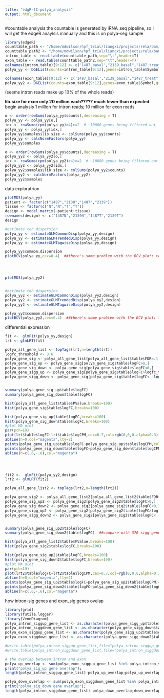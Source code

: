 ```yaml
---
title: "edgR-fC-polya_analysis"
output: html_document
---
```

#countable analysis
the countable is generated by iRNA_seq pipeline, so I will get the edgeR anaylsis manually
and this is on polya-seg sample

```r
library(edgeR)
counttable_path <- "/home/mdwilson/hpf_trial/liangxi/projects/rela/bam/rna_seq/iRNA_seq_results/polya_basal_treatment_intron_counttable.txt"
counttable_path2 <- "/home/mdwilson/hpf_trial/liangxi/projects/rela/bam/rna_seq/iRNA_seq_results/polya_basal_treatment_exon_counttable.txt"
intron_table <- read.table(counttable_path,sep="\t",header=T)
exon_table <- read.table(counttable_path2,sep="\t",header=T)
colnames(intron_table)[9:12] <- c('1487_basal',"2139_basal","1487_treat","2139_treat")
polya_yy <- DGEList(counts=intron_table[9:12],genes=intron_table$Symbol,group=factor(c("N","N","T","T")))

colnames(exon_table)[9:12] <- c('1487_basal',"2139_basal","1487_treat","2139_treat")
polya_yy2 <- DGEList(counts=exon_table[9:12],genes=exon_table$Symbol,group=factor(c("N","N","T","T")))
```
(seems intron reads make up 10% of the whole reads)

**lib.size for exon only 20 million each????? much fewer than expected**
begin analysis
1 million for intron reads; 10 million for exon reads
```r
o <- order(rowSums(polya_yy$counts),decreasing = T)
polya_yy <- polya_yy[o,]
idx <- rowSums(cpm(polya_yy)>4)>=2  # ~10000 genes being filtered out
polya_yy <- polya_yy[idx,]
polya_yy$samples$lib.size <- colSums(polya_yy$counts)
polya_yy <- calcNormFactors(polya_yy)
polya_yy$samples

o <- order(rowSums(polya_yy$counts),decreasing = T)
polya_yy2 <- polya_yy2[o,]
idx <- rowSums(cpm(polya_yy2)>4)>=2  # ~10000 genes being filtered out
polya_yy2 <- polya_yy2[idx,]
polya_yy2$samples$lib.size <- colSums(polya_yy2$counts)
polya_yy2 <- calcNormFactors(polya_yy2)
polya_yy2$samples
```
data exploratrion

```r
plotMDS(polya_yy)
patient <- factor(c("1487","2139","1487","2139"))
tissue <- factor(c("N","N","T","T"))
design <- model.matrix(~patient+tissue)
rownames(design) <- c("1487N","2139N","1487T","2139T")
design

#estimate teh dispersion
polya_yy <- estimateGLMCommonDisp(polya_yy,design)
polya_yy <- estimateGLMTrendedDisp(polya_yy,design)
polya_yy <- estimateGLMTagwiseDisp(polya_yy,design)

polya_yy$common.dispersion
plotBCV(polya_yy,cex=0.4)  ##there's some problem with the BCV plot; too few dots....




plotMDS(polya_yy2)


#estimate teh dispersino
polya_yy2 <- estimateGLMCommonDisp(polya_yy2,design)
polya_yy2 <- estimateGLMTrendedDisp(polya_yy2,design)
polya_yy2 <- estimateGLMTagwiseDisp(polya_yy2,design)

polya_yy2$common.dispersion
plotBCV(polya_yy2,cex=0.4)  ##there's some problem with the BCV plot; too few dots....

```

differential expression
```r
fit <-  glmFit(polya_yy,design)
lrt <- glmLRT(fit)

polya_all_gene_list <- topTags(lrt,n=length(lrt))
logfc_threshold <- 0.6
polya_gene_sig <- polya_all_gene_list[polya_all_gene_list$table$FDR<.1,]
polya_gene_sig_up <- polya_gene_sig[polya_gene_sig$table$logFC>0,]
polya_gene_sig_down <- polya_gene_sig[polya_gene_sig$table$logFC<0,]
polya_gene_sigg_up <- polya_gene_sig[polya_gene_sig$table$logFC>logfc_threshold,]  ###332 siggup genes
polya_gene_sigg_down <- polya_gene_sig[polya_gene_sig$table$logFC< -logfc_threshold,] ###142 siggdown genes


summary(polya_gene_sig_up$table$logFC)
summary(polya_gene_sig_down$table$logFC)

hist(polya_all_gene_list$table$PValue,breaks=100)
hist(polya_gene_sig$table$logFC,breaks=100)

hist(polya_gene_sig_up$table$logFC,breaks=100)
hist(polya_gene_sig_down$table$logFC,breaks=100)
#plot MA plot
par(pch=19)
plot(lrt$table$logFC~lrt$table$logCPM,cex=0.7,col=rgb(0,0,0,alpha=0.3))
abline(h=0,col="magenta",lty=2)
points(polya_gene_sig_up$table$logFC~polya_gene_sig_up$table$logCPM,col=rgb(0.7,0,0,alpha=0.3),cex=0.7)
points(polya_gene_sig_down$table$logFC~polya_gene_sig_down$table$logCPM,col=rgb(0,0,0.7,alpha=0.3),cex=0.7)
abline(h=c(.6,-.6),col="magenta")




fit2 <-  glmFit(polya_yy2,design)
lrt2 <- glmLRT(fit2)

polya_all_gene_list2 <- topTags(lrt2,n=length(lrt2))

polya_gene_sig2 <- polya_all_gene_list2[polya_all_gene_list2$table$FDR<.1,]
polya_gene_sig_up2 <- polya_gene_sig2[polya_gene_sig2$table$logFC>0,]
polya_gene_sig_down2 <- polya_gene_sig2[polya_gene_sig2$table$logFC<0,]
polya_gene_sigg_up2 <- polya_gene_sig2[polya_gene_sig2$table$logFC>logfc_threshold,]  ###124 siggup genes
polya_gene_sigg_down2 <- polya_gene_sig2[polya_gene_sig2$table$logFC< -logfc_threshold,] ### 21 siggdown genes


summary(polya_gene_sig_up2$table$logFC)
summary(polya_gene_sig_down2$table$logFC)  ##compare with 370 sigg genes for  intron RNA-seq; only find 100 sigg genes for exon....

hist(polya_all_gene_list2$table$PValue,breaks=100)
hist(polya_gene_sig2$table$logFC,breaks=100)

hist(polya_gene_sig_up2$table$logFC,breaks=100)
hist(polya_gene_sig_down2$table$logFC,breaks=100)
#plot MA plot
par(pch=19)
plot(lrt2$table$logFC~lrt2$table$logCPM,cex=0.7,col=rgb(0,0,0,alpha=0.3))
abline(h=0,col="magenta",lty=2)
points(polya_gene_sig_up2$table$logFC~polya_gene_sig_up2$table$logCPM,col=rgb(0.7,0,0,alpha=0.3),cex=0.7)
points(polya_gene_sig_down2$table$logFC~polya_gene_sig_down2$table$logCPM,col=rgb(0,0,0.7,alpha=0.3),cex=0.7)
abline(h=c(.6,-.6),col="magenta")
```
how intron-sig genes and exon_sig genes ovelap

```r
library(grid)
library(futile.logger)
library(VennDiagram)
polya_intron_siggup_gene_list <- as.character(polya_gene_sigg_up$table$genes)
polya_intron_siggdown_gene_list <- as.character(polya_gene_sigg_down$table$genes)
polya_exon_siggup_gene_list <- as.character(polya_gene_sigg_up2$table$genes)
polya_exon_siggdown_gene_list <- as.character(polya_gene_sigg_down2$table$genes)

#write.table(polya_intron_siggup_gene_list,file="polya_intron_siggup_gene_list",sep="\t",row.names = F,col.names = F)
#write.table(polya_intron_siggdown_gene_list,file="polya_intron_siggdown_gene_list",sep="\t",row.names=F, col.names=F)

# the overlap between intron and exon
polya_up_overlap <- sum(polya_exon_siggup_gene_list %in% polya_intron_siggup_gene_list)
print("polya_sig_up gene overlap");
length(polya_intron_siggup_gene_list)-polya_up_overlap;polya_up_overlap; length(polya_exon_siggup_gene_list)-polya_up_overlap

polya_down_overlap <- sum(polya_exon_siggdown_gene_list %in% polya_intron_siggdown_gene_list)
print("polya_sig_down gene overlap");
length(polya_intron_siggdown_gene_list)-polya_down_overlap;down_overlap; length(polya_exon_siggdown_gene_list)-polya_down_overlap

```